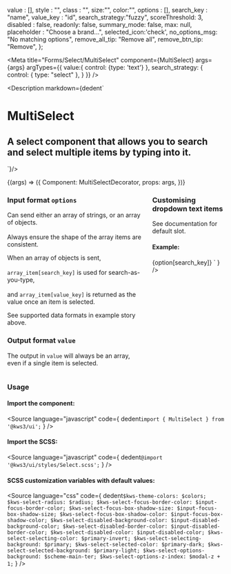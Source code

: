 
  value : [],
  style : "",
  class : "",
  size:"",
  color:"",
  options : [],
  search_key : "name",
  value_key : "id",
  search_strategy:"fuzzy",
  scoreThreshold: 3,
  disabled : false,
  readonly: false,
  summary_mode: false,
  max: null,
  placeholder : "Choose a brand...",
  selected_icon:'check',
  no_options_msg: "No matching options",
  remove_all_tip: "Remove all",
  remove_btn_tip: "Remove",
};


<Version />

<Meta
  title="Forms/Select/MultiSelect"
  component={MultiSelect}
  args={args}
  argTypes={{
    value:{
      control: {type: 'text'}
    },
    search_strategy: {
      control: { type: "select" },
    }
  }}
/>

<Description markdown={dedent`
# MultiSelect
## A select component that allows you to search and select multiple items by typing into it.
`}/>

<Canvas>
  <Story
  name="MultiSelect"
  args={args}
  play={playInteractions}
  >
  {(args) => ({
    Component: MultiSelectDecorator,
    props: args,
  })}
  </Story>
</Canvas>

<ArgsTable story="MultiSelect" />

<div class="notification is-primary is-light">
  <div class="columns">
    <div class="column">
      <h3>Input format <code>options</code></h3>
      <p>Can send either an array of strings, or an array of objects.<br>
      </br>Always ensure the shape of the array items are consistent.</p>
      <p>When an array of objects is sent, <br>
      </br>
      <code>array_item[search_key]</code> is used for search-as-you-type, <br>
      </br>
      and <code>array_item[value_key]</code> is returned as the value once an item is selected.</p>
      <p>See supported data formats in example story above.</p>
      <h3>Output format <code>value</code></h3>
      <p>The output in <code>value</code> will always be an array, even if a single item is selected.</p>
    </div>
    <div class="column">
    <h3>Customising dropdown text items</h3>
    <p>See documentation for default slot.</p>
    <h4>Example:</h4>
    <Source
  language="jsx"
  code={
    dedent`<MultiSelect
      ...other_options
      let:search_key 
      let:option>
      <span class="has-text-danger">
        {option[search_key]}
      </span>
    </MultiSelect>`
  }
/>
    </div>
  </div>
</div>

### Usage
#### Import the component:
<Source
  language="javascript"
  code={
    dedent`import { MultiSelect } from '@kws3/ui';`
  }
/>

#### Import the SCSS:
<Source
  language="javascript"
  code={
    dedent`@import '@kws3/ui/styles/Select.scss';`
  }
/>

#### SCSS customization variables with default values:
<Source
  language="css"
  code={
    dedent`
      $kws-theme-colors: $colors;
      $kws-select-radius: $radius;
      $kws-select-focus-border-color: $input-focus-border-color;
      $kws-select-focus-box-shadow-size: $input-focus-box-shadow-size;
      $kws-select-focus-box-shadow-color: $input-focus-box-shadow-color;
      $kws-select-disabled-background-color: $input-disabled-background-color;
      $kws-select-disabled-border-color: $input-disabled-border-color;
      $kws-select-disabled-color: $input-disabled-color;
      $kws-select-selecting-color: $primary-invert;
      $kws-select-selecting-background: $primary;
      $kws-select-selected-color: $primary-dark;
      $kws-select-selected-background: $primary-light;
      $kws-select-options-background: $scheme-main-ter;
      $kws-select-options-z-index: $modal-z + 1;
    `
  }
/>

